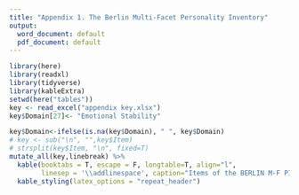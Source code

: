 ```yaml
---
title: "Appendix 1. The Berlin Multi-Facet Personality Inventory"
output:
  word_document: default
  pdf_document: default
---
```


```r
library(here)
library(readxl)
library(tidyverse)
library(kableExtra)
setwd(here("tables"))
key <- read_excel("appendix key.xlsx")
key$Domain[27]<- "Emotional Stability"

key$Domain<-ifelse(is.na(key$Domain), " ", key$Domain)
# key <- sub("\n", "",key$Item)
# strsplit(key$Item, "\n", fixed=T)
mutate_all(key,linebreak) %>% 
  kable(booktabs = T, escape = F, longtable=T, align="l", 
        linesep = '\\addlinespace', caption="Items of the BERLIN M-F PI and their corresponding facets and domains")%>% 
  kable_styling(latex_options = "repeat_header")
```
